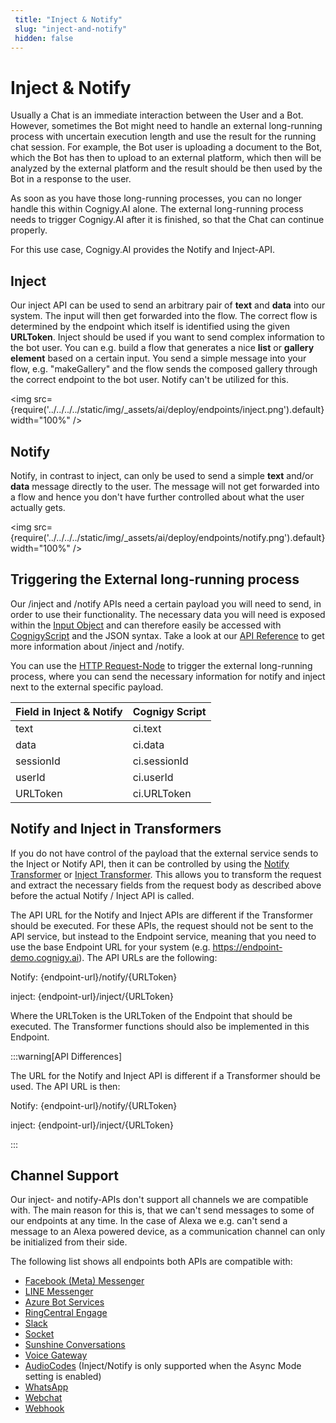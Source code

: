 ```yaml
---
 title: "Inject & Notify" 
 slug: "inject-and-notify" 
 hidden: false 
---
```


# Inject & Notify

Usually a Chat is an immediate interaction between the User and a Bot. However, sometimes the Bot might need to handle an external long-running process with uncertain execution length and use the result for the running chat session. For example, the Bot user is uploading a document to the Bot, which the Bot has then to upload to an external platform, which then will be analyzed by the external platform and the result should be then used by the Bot in a response to the user. 

As soon as you have those long-running processes, you can no longer handle this within Cognigy.AI alone. The external long-running process needs to trigger Cognigy.AI after it is finished, so that the Chat can continue properly.

For this use case, Cognigy.AI provides the Notify and Inject-API.

## Inject

Our inject API can be used to send an arbitrary pair of **text** and **data** into our system. The input will then get forwarded into the flow. The correct flow is determined by the endpoint which itself is identified using the given **URLToken**. Inject should be used if you want to send complex information to the bot user. You can e.g. build a flow that generates a nice **list** or **gallery element** based on a certain input. You send a simple message into your flow, e.g. "makeGallery" and the flow sends the composed gallery through the correct endpoint to the bot user. Notify can't be utilized for this.

<img src={require('../../../../static/img/_assets/ai/deploy/endpoints/inject.png').default} width="100%" />

## Notify

Notify, in contrast to inject, can only be used to send a simple **text** and/or **data** message directly to the user. The message will not get forwarded into a flow and hence you don't have further controlled about what the user actually gets.

<img src={require('../../../../static/img/_assets/ai/deploy/endpoints/notify.png').default} width="100%" />

## Triggering the External long-running process

Our /inject and /notify APIs need a certain payload you will need to send, in order to use their functionality. The necessary data you will need is exposed within the [Input Object](../../test/interaction-panel/input.mdx) and can therefore easily be accessed with [CognigyScript](../../resource/cognigyscript.mdx) and the JSON syntax. Take a look at our [API Reference](https://api-trial.cognigy.ai/openapi#post-/v2.0/endpoint/inject.mdx) to get more information about /inject and /notify.

You can use the [HTTP Request-Node](../../resource/node-reference/service/http-request.mdx) to trigger the external long-running process, where you can send the necessary information for notify and inject next to the external specific payload.

| Field in Inject & Notify | Cognigy Script |
|--------------------------|----------------|
| text                     | ci.text        |
| data                     | ci.data        |
| sessionId                | ci.sessionId   |
| userId                   | ci.userId      |
| URLToken                 | ci.URLToken    |

## Notify and Inject in Transformers

If you do not have control of the payload that the external service sends to the Inject or Notify API, then it can be controlled by using the [Notify Transformer](transformers/notify-transformer.mdx) or [Inject Transformer](transformers/inject-transformer.mdx). This allows you to transform the request and extract the necessary fields from the request body as described above before the actual Notify / Inject API is called.

The API URL for the Notify and Inject APIs are different if the Transformer should be executed. For these APIs, the request should not be sent to the API service, but instead to the Endpoint service, meaning that you need to use the base Endpoint URL for your system (e.g. https://endpoint-demo.cognigy.ai). The API URLs are the following:

Notify: {endpoint-url}/notify/{URLToken}

inject: {endpoint-url}/inject/{URLToken}

Where the URLToken is the URLToken of the Endpoint that should be executed. The Transformer functions should also be implemented in this Endpoint.

:::warning[API Differences]

  The URL for the Notify and Inject API is different if a Transformer should be used. The API URL is then:

  Notify: {endpoint-url}/notify/{URLToken}

  inject: {endpoint-url}/inject/{URLToken}

:::

## Channel Support

Our inject- and notify-APIs don't support all channels we are compatible with. The main reason for this is, that we can't send messages to some of our endpoints at any time. In the case of Alexa we e.g. can't send a message to an Alexa powered device, as a communication channel can only be initialized from their side.

The following list shows all endpoints both APIs are compatible with:

- [Facebook (Meta) Messenger](../endpoint-reference/facebook-messenger.mdx)
- [LINE Messenger](../endpoint-reference/line-messenger.mdx)
- [Azure Bot Services](../endpoint-reference/azure-bot-services.mdx)
- [RingCentral Engage](../endpoint-reference/ringcentral-engage.mdx)
- [Slack](../endpoint-reference/slack.mdx)
- [Socket](../endpoint-reference/socketio.mdx)
- [Sunshine Conversations](../endpoint-reference/sunshine-conversations.mdx)
- [Voice Gateway](../endpoint-reference/voice-gateway.mdx)
- [AudioCodes](../endpoint-reference/audiocodes.mdx) (Inject/Notify is only supported when the Async Mode setting is enabled)
- [WhatsApp](../endpoint-reference/whatsapp.mdx)
- [Webchat](../endpoint-reference/webchat.mdx)
- [Webhook](../endpoint-reference/webhook.mdx)
